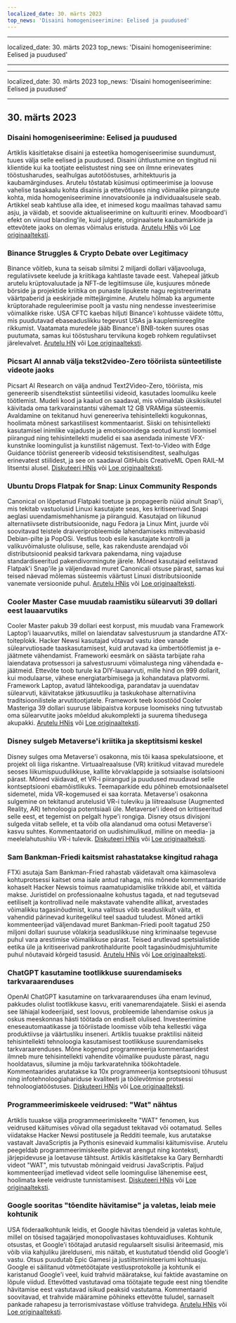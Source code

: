 ```yaml
---
localized_date: 30. märts 2023
top_news: 'Disaini homogeniseerimine: Eelised ja puudused'
---
```


---

localized_date: 30. märts 2023
top_news: 'Disaini homogeniseerimine: Eelised ja puudused'

---

---

localized_date: 30. märts 2023
top_news: 'Disaini homogeniseerimine: Eelised ja puudused'

---



<CallToAction />

<Steps>

## 30. märts 2023

### Disaini homogeniseerimine: Eelised ja puudused

Artiklis käsitletakse disaini ja esteetika homogeniseerimise suundumust, tuues välja selle eelised ja puudused. Disaini ühtlustumine on tingitud nii klientide kui ka tootjate eelistustest ning see on ilmne erinevates tööstusharudes, sealhulgas autotööstuses, arhitektuuris ja kaubamärginduses. Arutelu tõstatab küsimusi optimeerimise ja loovuse vahelise tasakaalu kohta disainis ja ettevõtluses ning võimalike piirangute kohta, mida homogeniseerimine innovatsioonile ja individuaalsusele seab. Artikkel seab kahtluse alla idee, et inimesed kogu maailmas tahavad samu asju, ja väidab, et soovide aktualiseerimine on kultuuriti erinev. Moodboard'i efekt on viinud blanding'ile, kuid julgete, originaalsete kaubamärkide ja ettevõtete jaoks on olemas võimalus eristuda.
[Arutelu HNis](http://news.ycombinator.com/item?id=35355703) või [Loe originaalteksti](https://www.alexmurrell.co.uk/articles/the-age-of-average).

### Binance Struggles & Crypto Debate over Legitimacy

Binance võitleb, kuna ta seisab silmitsi 2 miljardi dollari väljavooluga, regulatiivsete keelude ja kriitikaga kahtlaste tavade eest. Vahepeal jätkub arutelu krüptovaluutade ja NFT-de legitiimsuse üle, kusjuures mõnede börside ja projektide kriitika on punaste lipukeste nagu registreerimata väärtpaberid ja eeskirjade mittejärgimine. Arutelu hõlmab ka argumente krüptorahade reguleerimise poolt ja vastu ning nendesse investeerimise võimalikke riske. USA CFTC kaebas hiljuti Binance'i kohtusse väidete tõttu, mis puudutavad ebaseaduslikku tegevust USAs ja kauplemisreeglite rikkumist. Vaatamata muredele jääb Binance'i BNB-token suures osas puutumata, samas kui tööstusharu tervikuna kogeb rohkem regulatiivset järelevalvet.
[Arutelu HN](http://news.ycombinator.com/item?id=35351805) või [Loe originaalteksti](https://www.wsj.com/articles/binance-sees-2-billion-in-outflows-as-troubles-compound-9a136e21).

### Picsart AI annab välja tekst2video-Zero tööriista sünteetiliste videote jaoks

Picsart AI Research on välja andnud Text2Video-Zero, tööriista, mis genereerib sisendtekstist sünteetilisi videoid, kasutades loomuliku keele töötlemist. Mudeli kood ja kaalud on saadaval, mis võimaldab üksikisikutel käivitada oma tarkvarainstantsi vähemalt 12 GB VRAMiga süsteemis. Avaldamine on tekitanud huvi genereeriva tehisintellekti kogukonnas, hoolimata mõnest sarkastilisest kommentaarist. Siiski on tehisintellekti kasutamisel inimlike vajaduste ja emotsioonidega seotud kunsti loomisel piirangud ning tehisintellekti mudelid ei saa asendada inimeste VFX-kunstnike loomingulist ja kunstilist nägemust. Text-to-Video with Edge Guidance tööriist genereerib videosid tekstisisenditest, sealhulgas erinevatest stiilidest, ja see on saadaval GitHubis CreativeML Open RAIL-M litsentsi alusel.
[Diskuteeri HNis](http://news.ycombinator.com/item?id=35352452) või [Loe originaalteksti](https://github.com/Picsart-AI-Research/Text2Video-Zero).

### Ubuntu Drops Flatpak for Snap: Linux Community Responds

Canonical on lõpetanud Flatpaki toetuse ja propageerib nüüd ainult Snap'i, mis tekitab vastuolusid Linuxi kasutajate seas, kes kritiseerivad Snapi aeglasi uuendamismehhanisme ja piiranguid. Kasutajad on liikunud alternatiivsete distributsioonide, nagu Fedora ja Linux Mint, juurde või soovitavad teistele draiveriprobleemide lahendamiseks mittevabasid Debian-pilte ja PopOSi. Vestlus toob esile kasutajate kontrolli ja valikuvõimaluste olulisuse, selle, kas rakenduste arendajad või distributsioonid peaksid tarkvara pakendama, ning vajaduse standardiseeritud pakendivormingute järele. Mõned kasutajad eelistavad Flatpak'i Snap'ile ja väljendavad muret Canonicali otsuse pärast, samas kui teised näevad mõlemas süsteemis väärtust Linuxi distributsioonide vanemate versioonide puhul.
[Arutelu HNis](http://news.ycombinator.com/item?id=35354729) või [Loe originaalteksti](https://lwn.net/SubscriberLink/927262/6adb2350e2b0d2ce/).

### Cooler Master Case muudab raamistiku sülearvuti 39 dollari eest lauaarvutiks

Cooler Master pakub 39 dollari eest korpust, mis muudab vana Framework Laptop'i lauaarvutiks, millel on laiendatav salvestusruum ja standardne ATX-toiteplokk. Hacker Newsi kasutajad võtavad vastu idee vanade sülearvutiosade taaskasutamisest, kuid arutavad ka ümbertöötlemist ja e-jäätmete vähendamist. Frameworki eesmärk on säästa tarbijate raha laiendatava protsessori ja salvestusruumi võimalustega ning vähendada e-jäätmeid. Ettevõte toob turule ka DIY-lauaarvuti, mille hind on 999 dollarit, kui modulaarse, vähese energiatarbimisega ja kohandatava platvormi. Framework Laptop, avatud lähtekoodiga, parandatav ja uuendatav sülearvuti, käivitatakse jätkusuutliku ja taskukohase alternatiivina traditsioonilistele arvutitootjatele. Framework teeb koostööd Cooler Masteriga 39 dollari suuruse läbipaistva korpuse loomiseks ning tutvustab oma sülearvutite jaoks mõeldud akukomplekti ja suurema tihedusega akupakki.
[Arutelu HNis](http://news.ycombinator.com/item?id=35350288) või [Loe originaalteksti](https://www.theverge.com/2023/3/23/23652939/framework-cooler-master-sff-pc-case).

### Disney sulgeb Metaverse'i kriitika ja skeptitsismi keskel

Disney sulges oma Metaverse'i osakonna, mis tõi kaasa spekulatsioone, et projekt oli liiga riskantne. Virtuaalreaalsuse (VR) kriitikud viitavad muredele seoses liikumispuudulikkuse, kallite kõrvaklappide ja sotsiaalse isolatsiooni pärast. Mõned väidavad, et VR-i piirangud ja puudused muudavad selle kontseptsiooni ebamõistlikuks. Teemaparkide edu põhineb emotsionaalsetel sidemetel, mida VR-kogemused ei saa korrata. Metaverse'i osakonna sulgemine on tekitanud arutelusid VR-i tuleviku ja liitreaalsuse (Augmented Reality, AR) tehnoloogia potentsiaali üle. Metaverse'i ideed on kritiseeritud selle eest, et tegemist on pelgalt hype'i rongiga. Disney otsus divisjoni sulgeda viitab sellele, et ta võib olla alandanud oma ootusi Metaverse'i kasvu suhtes. Kommentaatorid on uudishimulikud, milline on meedia- ja meelelahutushiiu VR-i tulevik.
[Diskuteeri HNis](http://news.ycombinator.com/item?id=35350952) või [Loe originaalteksti](https://www.wsj.com/articles/disney-eliminates-its-metaverse-division-as-part-of-companys-layoffs-plan-94b03650).

### Sam Bankman-Friedi kaitsmist rahastatakse kingitud rahaga

FTXi asutaja Sam Bankman-Fried rahastab väidetavalt oma käimasoleva kohtuprotsessi kaitset oma isale antud rahaga, mis mõnede kommentaaride kohaselt Hacker Newsis toimus raamatupidamislike trikkide abil, et vältida makse. Juristidel on professionaalne kohustus tagada, et nad tegutsevad eetiliselt ja kontrollivad neile makstavate vahendite allikat, arvestades võimalikku tagasinõudmist, kuna valitsus võib seaduslikult väita, et vahendid pärinevad kuritegelikul teel saadud tuludest. Mõned artikli kommenteerijad väljendavad muret Bankman-Friedi poolt tagatud 250 miljoni dollari suuruse võlakirja seaduslikkuse ning kriminaalse tegevuse puhul vara arestimise võimalikkuse pärast. Teised arutlevad spetsialistide eetika üle ja kritiseerivad pankrotihaldurite poolt tagasinõudmisjuhtumite puhul nõutavaid kõrgeid tasusid.
[Arutelu HNis](http://news.ycombinator.com/item?id=35358698) või [Loe originaalteksti](https://www.forbes.com/sites/sarahemerson/2023/03/29/sam-bankman-fried-legal-fees-funded-by-alameda-money-gifted-to-father-joe-bankman/).

### ChatGPT kasutamine tootlikkuse suurendamiseks tarkvaraarenduses

OpenAI ChatGPT kasutamine on tarkvaraarenduses üha enam levinud, pakkudes olulist tootlikkuse kasvu, eriti vanemarendajatele. Siiski ei asenda see lähiajal kodeerijaid, sest loovus, probleemide lahendamise oskus ja oskus meeskonnas hästi töötada on endiselt olulised. Investeerimine eneseautomaatikasse ja tööriistade loomisse võib teha kellestki väga produktiivse ja väärtusliku inseneri. Artiklis tuuakse praktilisi näiteid tehisintellekti tehnoloogia kasutamisest tootlikkuse suurendamiseks tarkvaraarenduses. Mõne kogenud programmeerija kommentaaridest ilmneb mure tehisintellekti vahendite võimalike puuduste pärast, nagu hooldatavus, silumine ja mõju tarkvaratehnika töökohtadele. Kommentaarides arutatakse ka 10x programmeerija kontseptsiooni tõhusust ning infotehnoloogiahariduse kvaliteeti ja töölevõtmise protsessi tehnoloogiatööstuses.
[Diskuteeri HNis](http://news.ycombinator.com/item?id=35356054) või [Loe originaalteksti](https://kadekillary.work/posts/1000x-eng/).

### Programmeerimiskeele veidrused: "Wat" nähtus

Artiklis tuuakse välja programmeerimiskeelte "WAT" fenomen, kus veidrused käitumises võivad olla segadust tekitavad või ootamatud. Selles viidatakse Hacker Newsi postitusele ja Redditi teemale, kus arutatakse vastavalt JavaScriptis ja Pythonis esinevaid kummalisi käitumisviise. Arutelu peegeldab programmeerimiskeelte pidevat arengut ning konteksti, järjepidevuse ja loetavuse tähtsust. Artiklis käsitletakse ka Gary Bernhardti videot "WAT", mis tutvustab mõningaid veidrusi JavaScriptis. Paljud kommenteerijad imetlevad videot selle loomingulise lähenemise eest, hoolimata keele veidruste tunnistamisest.
[Diskuteeri HNis](http://news.ycombinator.com/item?id=35363044) või [Loe originaalteksti](https://www.destroyallsoftware.com/talks/wat).

### Google sooritas "tõendite hävitamise" ja valetas, leiab meie kohtunik

USA föderaalkohtunik leidis, et Google hävitas tõendeid ja valetas kohtule, millel on tõsised tagajärjed monopolivastases kohtuvaidluses. Kohtunik otsustas, et Google'i töötajad arutasid regulaarselt sisulisi äriteemasid, mis võib viia kahjuliku järelduseni, mis näitab, et kustutatud tõendid olid Google'i vastu. Otsus puudutab Epic Gamesi ja justiitsministeeriumi kohtuasju. Google ei säilitanud võtmetöötajate vestlusprotokolle ja kohtunik ei karistanud Google'i veel, kuid trahvid määratakse, kui faktide avastamine on lõpule viidud. Ettevõtted vastutavad oma töötajate tegude eest ning tõendite hävitamise eest vastutavad isikud peaksid vastutama. Kommentaarid soovitavad, et trahvide määramine põhineks ettevõtte tuludel, sarnaselt pankade rahapesu ja terrorismivastase võitluse trahvidega.
[Arutelu HNis](http://news.ycombinator.com/item?id=35363095) või [Loe originaalteksti](https://storage.courtlistener.com/recap/gov.uscourts.cand.373179/gov.uscourts.cand.373179.469.0.pdf).

</Steps>
